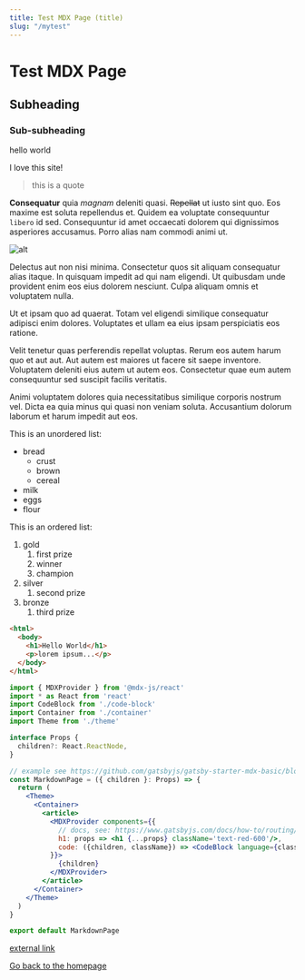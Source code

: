 ```yaml
---
title: Test MDX Page (title)
slug: "/mytest"
---
```


# Test MDX Page

## Subheading

### Sub-subheading

hello world

I love this site!

> this is a quote

**Consequatur** quia _magnam_ deleniti quasi. ~~Repellat~~ ut iusto sint quo. Eos maxime est soluta repellendus et.
Quidem ea voluptate consequuntur `libero` id sed. Consequuntur id amet occaecati dolorem qui dignissimos
asperiores accusamus. Porro alias nam commodi animi ut.

![alt](https://mdx-logo.now.sh)

Delectus aut non nisi minima. Consectetur quos sit aliquam consequatur alias itaque.
In quisquam impedit ad qui nam eligendi. Ut quibusdam unde provident enim eos eius dolorem nesciunt.
Culpa aliquam omnis et voluptatem nulla.

Ut et ipsam quo ad quaerat. Totam vel eligendi similique consequatur adipisci enim dolores.
Voluptates et ullam ea eius ipsam perspiciatis eos ratione.

Velit tenetur quas perferendis repellat voluptas. Rerum eos autem harum quo et aut aut.
Aut autem est maiores ut facere sit saepe inventore. Voluptatem deleniti eius autem ut autem eos.
Consectetur quae eum autem consequuntur sed suscipit facilis veritatis.

Animi voluptatem dolores quia necessitatibus similique corporis nostrum vel.
Dicta ea quia minus qui quasi non veniam soluta. Accusantium dolorum laborum et harum impedit aut eos.

This is an unordered list:
- bread
  - crust
  - brown
  - cereal
- milk
- eggs
- flour

This is an ordered list:
1. gold
   1. first prize
   1. winner
   1. champion
1. silver
   1. second prize
1. bronze
   1. third prize


```html
<html>
  <body>
    <h1>Hello World</h1>
    <p>lorem ipsum...</p>
  </body>
</html>
```

```jsx
import { MDXProvider } from '@mdx-js/react'
import * as React from 'react'
import CodeBlock from './code-block'
import Container from './container'
import Theme from './theme'

interface Props {
  children?: React.ReactNode,
}

// example see https://github.com/gatsbyjs/gatsby-starter-mdx-basic/blob/master/src/components/layout.js
const MarkdownPage = ({ children }: Props) => {
  return (
    <Theme>
      <Container>
        <article>
          <MDXProvider components={{
            // docs, see: https://www.gatsbyjs.com/docs/how-to/routing/customizing-components/
            h1: props => <h1 {...props} className='text-red-600'/>,
            code: ({children, className}) => <CodeBlock language={className.replace('language-', '')}>{children.trim()}</CodeBlock>,
          }}>
            {children}
          </MDXProvider>
        </article>
      </Container>
    </Theme>
  )
}

export default MarkdownPage
```

[external link](https://example.com)

[Go back to the homepage](/)
